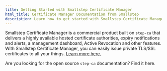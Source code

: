 ```yaml
---
title: Getting Started with Smallstep Certificate Manager
html_title: Certificate Manager Documentation from Smallstep
description: Learn how to get started with Smallstep Certificate Manager.
---
```



Smallstep Certificate Manager is a commercial product built on `step-ca` that delivers a highly available hosted certificate authorities, expiry notifications and alerts, a management dashboard, Active Revocation and other features. With Smallstep Certificate Manager, you can easily issue private TLS/SSL certificates to all your things. [Learn more here.](/certificate-manager)

<Alert severity="info" mb={4}>
  <div>
    Are you looking for the open source <Code>step-ca</Code> documentation? <Link href="/docs/step-ca">Find it here</Link>.
  </div>
</Alert>


